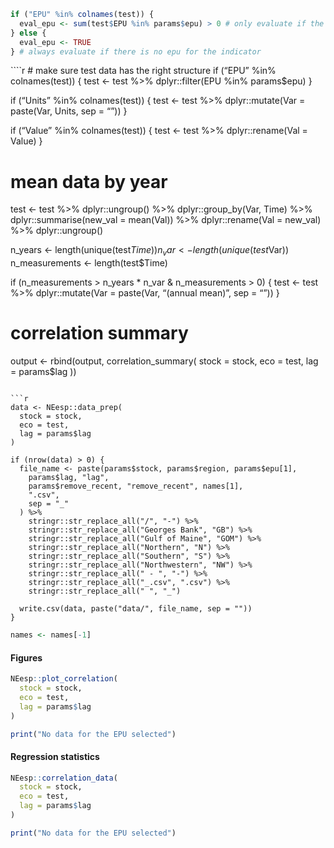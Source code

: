 ```r
if ("EPU" %in% colnames(test)) {
  eval_epu <- sum(test$EPU %in% params$epu) > 0 # only evaluate if the selected epu is in the indicator data set
} else {
  eval_epu <- TRUE
} # always evaluate if there is no epu for the indicator
```

````r
# make sure test data has the right structure
if ("EPU" %in% colnames(test)) {
  test <- test %>%
    dplyr::filter(EPU %in% params$epu)
}

if ("Units" %in% colnames(test)) {
  test <- test %>%
    dplyr::mutate(Var = paste(Var, Units, sep = "\n"))
}

if ("Value" %in% colnames(test)) {
  test <- test %>%
    dplyr::rename(Val = Value)
}

# mean data by year
test <- test %>%
  dplyr::ungroup() %>%
  dplyr::group_by(Var, Time) %>%
  dplyr::summarise(new_val = mean(Val)) %>%
  dplyr::rename(Val = new_val) %>%
  dplyr::ungroup()

n_years <- length(unique(test$Time))
n_var <- length(unique(test$Var))
n_measurements <- length(test$Time)

if (n_measurements > n_years * n_var &
  n_measurements > 0) {
  test <- test %>%
    dplyr::mutate(Var = paste(Var, "(annual mean)", sep = "\n"))
}

# correlation summary
output <- rbind(output, correlation_summary(
  stock = stock,
  eco = test,
  lag = params$lag
))
```

```r
data <- NEesp::data_prep(
  stock = stock,
  eco = test,
  lag = params$lag
)

if (nrow(data) > 0) {
  file_name <- paste(params$stock, params$region, params$epu[1],
    params$lag, "lag",
    params$remove_recent, "remove_recent", names[1],
    ".csv",
    sep = "_"
  ) %>%
    stringr::str_replace_all("/", "-") %>%
    stringr::str_replace_all("Georges Bank", "GB") %>%
    stringr::str_replace_all("Gulf of Maine", "GOM") %>%
    stringr::str_replace_all("Northern", "N") %>%
    stringr::str_replace_all("Southern", "S") %>%
    stringr::str_replace_all("Northwestern", "NW") %>%
    stringr::str_replace_all(" - ", "-") %>%
    stringr::str_replace_all("_.csv", ".csv") %>%
    stringr::str_replace_all(" ", "_")
    
  write.csv(data, paste("data/", file_name, sep = ""))
}
```

```r
names <- names[-1]
```
#### Figures {-}
```r
NEesp::plot_correlation(
  stock = stock,
  eco = test,
  lag = params$lag
)
```

```r
print("No data for the EPU selected")
```

#### Regression statistics {-}
```r
NEesp::correlation_data(
  stock = stock,
  eco = test,
  lag = params$lag
)
```

```r
print("No data for the EPU selected")
```
